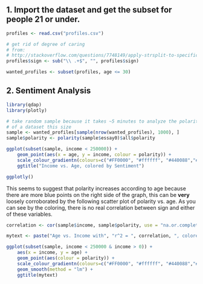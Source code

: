 ## 1. Import the dataset and get the subset for people 21 or under.

```r
profiles <- read.csv("profiles.csv")

# get rid of degree of caring
# from:
# http://stackoverflow.com/questions/7748149/apply-strsplit-to-specific-column-in-a-data-frame
profiles$sign <- sub("\\ .+$", "", profiles$sign)

wanted_profiles <- subset(profiles, age <= 30)
```


## 2. Sentiment Analysis

```r
library(qdap)
library(plotly)

# take random sample because it takes ~5 minutes to analyze the polarity
# of a dataset this size
sample <- wanted_profiles[sample(nrow(wanted_profiles), 1000), ]
sample$polarity <- polarity(sample$essay0)$all$polarity

ggplot(subset(sample, income < 250000)) +
    geom_point(aes(x = age, y = income, colour = polarity)) + 
    scale_colour_gradientn(colours=c("#FF0000", "#ffffff", "#440088","#0000FF")) + 
    ggtitle("Income vs. Age, colored by Sentiment")

ggplotly()
```

This seems to suggest that polarity increases according to age because there are more blue points on the right side of the graph, this can be **very** loosely corroborated by the following scatter plot of polarity vs. age. As you can see by the coloring, there is no real correlation between sign and either of these variables.

```r

correlation <- cor(sample$income, sample$polarity, use = "na.or.complete") ** 2

mytext <- paste("Age vs. Income with", "r^2 = ", correlation, ", colored by polarity")

ggplot(subset(sample, income < 250000 & income > 0)) + 
    aes(x = income, y = age) + 
    geom_point(aes(colour = polarity)) + 
    scale_colour_gradientn(colours=c("#FF0000", "#ffffff", "#440088","#0000FF")) + 
    geom_smooth(method = "lm") + 
    ggtitle(mytext)
```


